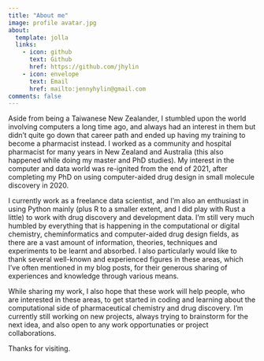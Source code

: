 ```yaml
---
title: "About me"
image: profile avatar.jpg
about:
  template: jolla
  links:
    - icon: github
      text: Github
      href: https://github.com/jhylin
    - icon: envelope
      text: Email
      href: mailto:jennyhylin@gmail.com
comments: false
---
```


Aside from being a Taiwanese New Zealander, I stumbled upon the world involving computers a long time ago, and always had an interest in them but didn't quite go down that career path and ended up having my training to become a pharmacist instead. I worked as a community and hospital pharmacist for many years in New Zealand and Australia (this also happened while doing my master and PhD studies). My interest in the computer and data world was re-ignited from the end of 2021, after completing my PhD on using computer-aided drug design in small molecule discovery in 2020.

I currently work as a freelance data scientist, and I'm also an enthusiast in using Python mainly (plus R to a smaller extent, and I did play with Rust a little) to work with drug discovery and development data. I'm still very much humbled by everything that is happening in the computational or digital chemistry, cheminformatics and computer-aided drug design fields, as there are a vast amount of information, theories, techniques and experiments to be learnt and absorbed. I also particularly would like to thank several well-known and experienced figures in these areas, which I've often mentioned in my blog posts, for their generous sharing of experiences and knowledge through various means.

While sharing my work, I also hope that these work will help people, who are interested in these areas, to get started in coding and learning about the computational side of pharmaceutical chemistry and drug discovery. I'm currently still working on new projects, always trying to brainstorm for the next idea, and also open to any work opportunaties or project collaborations.

Thanks for visiting.